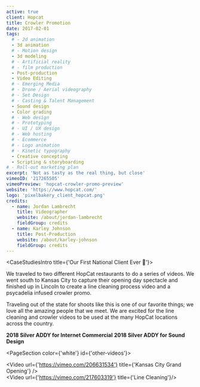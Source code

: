 ```yaml
---
active: true
client: Hopcat
title: Crowler Promotion
date: 2017-02-01
tags:
  # - 2d animation
  - 3d animation
  # - Motion design
  - 3d modeling
  # - Artificial reality
  # - film production
  - Post-production
  - Video Editing
  # - Emerging Media
  # - Drone / Aerial videography
  # - Set Design
  # - Casting & Talent Management
  - Sound design
  - Color grading
  # - Web design
  # - Prototyping
  # - UI / UX design
  # - Web hosting
  # - Ecommerce
  # - Logo animation
  # - Kinetic typography
  - Creative concepting
  - Scripting & storyboarding
# - Roll-out marketing plan
excerpt: 'Not as tasty as the real thing, but close'
vimeoID: '217265505'
vimeoPreview: 'hopcat-crowler-promo-preview'
website: 'https://www.hopcat.com/'
logo: 'pixelbakery_client_hopcat.png'
credits:
  - name: Jordan Lambrecht
    title: Videographer
    website: /about/jordan-lambrecht
    fieldGroup: credits
  - name: Karley Johnson
    title: Post-Production
    website: /about/karley-johnson
    fieldGroup: credits
---
```


<CaseStudiesIntro title={'Our First National Client Ever 🤩'}>

We traveled to two different HopCat restaurants to do a series of videos. We went south to Kansas City to capture their opening day spectacle and finished up in Lincoln to create a line cleaning process video and a psycadelia infused crowler promo.

Traveling out of the state for shoots like this is one of our favorite things; we love all the amazing people that we meet. We are excited for the line cleaning and crowler videos to be used at the many HopCat locations across the country.

**2018 Silver ADDY for Internet Commercial**
**2018 Silver ADDY for Sound Design**

</CaseStudiesIntro>

<PageSection color={'white'} id={'other-videos'}>
  <InnerWrapper>
    <div className='my-4'><Video url={'https://vimeo.com/206631534'} title={'Kansas City Grand Opening'} /></div>
    <div className='my-4'><Video url={'https://vimeo.com/217603319'} title={'Line Cleaning'}/></div>

  </InnerWrapper>
</PageSection>
